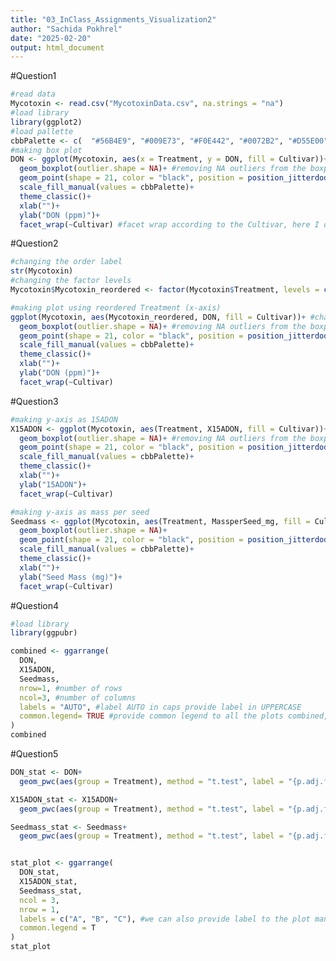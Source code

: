 ```yaml
---
title: "03_InClass_Assignments_Visualization2"
author: "Sachida Pokhrel"
date: "2025-02-20"
output: html_document
---
```

#Question1
```r
#read data
Mycotoxin <- read.csv("MycotoxinData.csv", na.strings = "na")
#load library
library(ggplot2)
#load pallette
cbbPalette <- c(  "#56B4E9", "#009E73", "#F0E442", "#0072B2", "#D55E00", "#CC79A7")
#making box plot
DON <- ggplot(Mycotoxin, aes(x = Treatment, y = DON, fill = Cultivar))+
  geom_boxplot(outlier.shape = NA)+ #removing NA outliers from the boxplot
  geom_point(shape = 21, color = "black", position = position_jitterdodge(dodge.width = 0.9), alpha = 0.6 )+ #giving shape to fill the color and dodge away from the bar plot, alpha value provides transparency to the points
  scale_fill_manual(values = cbbPalette)+
  theme_classic()+
  xlab("")+
  ylab("DON (ppm)")+
  facet_wrap(~Cultivar) #facet wrap according to the Cultivar, here I didnot use scale free since all all the plot space is used.
```
#Question2
```r
#changing the order label
str(Mycotoxin)
#changing the factor levels
Mycotoxin$Mycotoxin_reordered <- factor(Mycotoxin$Treatment, levels = c("NTC", "Fg", "Fg + 37", "Fg + 40", "Fg + 70")) 

#making plot using reordered Treatment (x-axis)
ggplot(Mycotoxin, aes(Mycotoxin_reordered, DON, fill = Cultivar))+ #change x axis only since the data is ordered for that column
  geom_boxplot(outlier.shape = NA)+ #removing NA outliers from the boxplot
  geom_point(shape = 21, color = "black", position = position_jitterdodge(dodge.width = 0.9), alpha=0.6 )+ 
  scale_fill_manual(values = cbbPalette)+ 
  theme_classic()+
  xlab("")+
  ylab("DON (ppm)")+
  facet_wrap(~Cultivar)

```
#Question3
```r
#making y-axis as 15ADON 
X15ADON <- ggplot(Mycotoxin, aes(Treatment, X15ADON, fill = Cultivar))+ #change x axis only since the data is ordered for that column
  geom_boxplot(outlier.shape = NA)+ #removing NA outliers from the boxplot
  geom_point(shape = 21, color = "black", position = position_jitterdodge(dodge.width = 0.9), alpha=0.6 )+ 
  scale_fill_manual(values = cbbPalette)+
  theme_classic()+
  xlab("")+
  ylab("15ADON")+
  facet_wrap(~Cultivar)

#making y-axis as mass per seed
Seedmass <- ggplot(Mycotoxin, aes(Treatment, MassperSeed_mg, fill = Cultivar))+ 
  geom_boxplot(outlier.shape = NA)+
  geom_point(shape = 21, color = "black", position = position_jitterdodge(dodge.width = 0.9), alpha=0.6 )+
  scale_fill_manual(values = cbbPalette)+
  theme_classic()+
  xlab("")+
  ylab("Seed Mass (mg)")+
  facet_wrap(~Cultivar)
```

#Question4
```r
#load library 
library(ggpubr)

combined <- ggarrange(
  DON,
  X15ADON,
  Seedmass,
  nrow=1, #number of rows
  ncol=3, #number of columns
  labels = "AUTO", #label AUTO in caps provide label in UPPERCASE
  common.legend= TRUE #provide common legend to all the plots combined, default is False mean we get legend for each plot separately
)
combined


```
#Question5
```r
DON_stat <- DON+
  geom_pwc(aes(group = Treatment), method = "t.test", label = "{p.adj.format}.{p.adj.signif}", hide.ns = T) # takes Treatment as a group to compare using t-test and provides label for p-adjusted value and significance. It was looking busy so I removes the ns using hide.ns

X15ADON_stat <- X15ADON+
  geom_pwc(aes(group = Treatment), method = "t.test", label = "{p.adj.format}.{p.adj.signif}", hide.ns = T)

Seedmass_stat <- Seedmass+
  geom_pwc(aes(group = Treatment), method = "t.test", label = "{p.adj.format}.{p.adj.signif}", hide.ns = T)


stat_plot <- ggarrange(
  DON_stat,
  X15ADON_stat,
  Seedmass_stat,
  ncol = 3,
  nrow = 1,
  labels = c("A", "B", "C"), #we can also provide label to the plot manually
  common.legend = T
)
stat_plot

```


